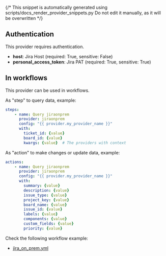 {/* This snippet is automatically generated using scripts/docs_render_provider_snippets.py 
Do not edit it manually, as it will be overwritten */}

## Authentication
This provider requires authentication.
- **host**: Jira Host (required: True, sensitive: False)
- **personal_access_token**: Jira PAT (required: True, sensitive: True)


## In workflows

This provider can be used in workflows.


As "step" to query data, example:
```yaml
steps:
    - name: Query jiraonprem
      provider: jiraonprem
      config: "{{ provider.my_provider_name }}"
      with:
        ticket_id: {value}  
        board_id: {value}  
        kwargs: {value}  # The providers with context
```


As "action" to make changes or update data, example:
```yaml
actions:
    - name: Query jiraonprem
      provider: jiraonprem
      config: "{{ provider.my_provider_name }}"
      with:
        summary: {value}  
        description: {value}  
        issue_type: {value}  
        project_key: {value}  
        board_name: {value}  
        issue_id: {value}  
        labels: {value}  
        components: {value}  
        custom_fields: {value}  
        priority: {value}  
```




Check the following workflow example:
- [jira_on_prem.yml](https://github.com/keephq/keep/blob/main/examples/workflows/jira_on_prem.yml)
